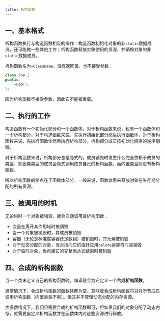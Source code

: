 ```yaml
---
title: 析构函数
---
```


## 一、基本格式

析构函数执行与构造函数相反的操作：构造函数初始化对象的非`static`数据成员，还可能做一些其他工作；析构函数释放对象使用的资源，并销毁对象的非`static`数据成员。

析构函数名为`~ClassName`，没有返回值，也不接受参数：

```cpp
class Foo {
public:
    ~Foo();
};
```

因为析构函数不接受参数，因此它不能被重载。



## 二、执行的工作

构造函数有一个初始化部分和一个函数体，对于析构函数来说，也有一个函数体和一个析构部分。对于构造函数来说，先执行初始化部分然后执行函数体，对于析构函数来说，先执行函数体然后执行析构部分，析构部分成员按初始化顺序的逆序销毁。

对于析构函数来说，析构部分总是隐式的，成员销毁时发生什么完全依赖于成员的类型，销毁类类型的成员会隐式调用成员自己的析构函数，而内置类型则没有析构函数。

所以析构函数的终点在于函数体部分，一般来说，函数体用来释放对象在生存期分配的所有资源。



## 三、被调用的时机

无论何时一个对象被销毁，就会自动调用其析构函数：

- 变量在离开其作用域时被销毁
- 当一个对象被销毁时，其成员被销毁
- 容器（无论是标准库容器还是数组）被销毁时，其元素被销毁
- 对于动态分配的对象，当对指向它的指针应用`delete`运算符时被销毁
- 对于临时对象，当创建它的完整表达式结束时被销毁



## 四、合成的析构函数

当一个类未定义自己的析构函数时，编译器会为它定义一个**合成析构函数**。

通常情况下，合成析构函数的函数体都为空，意味着合成析构函数将只对所有成员调用析构函数（内置类型不用）。但其并不管理动态分配的内存资源。

大多数情况下，我们只需要合成的析构函数即可，但如果我们的对象分配了动态内存，就需要自定义析构函数并在函数体内对这些资源进行释放。